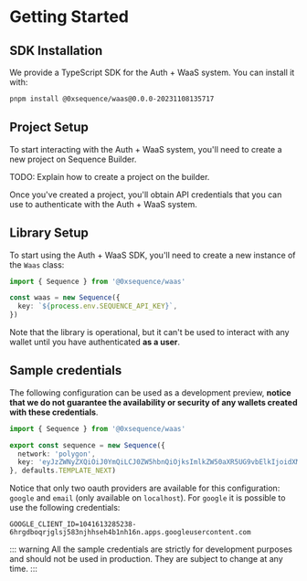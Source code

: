 # Getting Started

## SDK Installation

We provide a TypeScript SDK for the Auth + WaaS system. You can install it with:

```bash
pnpm install @0xsequence/waas@0.0.0-20231108135717
```

## Project Setup

To start interacting with the Auth + WaaS system, you'll need to create a new project on Sequence Builder.

TODO: Explain how to create a project on the builder.

Once you've created a project, you'll obtain API credentials that you can use to authenticate with the Auth + WaaS system.

## Library Setup

To start using the Auth + WaaS SDK, you'll need to create a new instance of the `Waas` class:

```typescript
import { Sequence } from '@0xsequence/waas'

const waas = new Sequence({
  key: `${process.env.SEQUENCE_API_KEY}`,
})
```

Note that the library is operational, but it can't be used to interact with any wallet until you have authenticated **as a user**.

## Sample credentials

The following configuration can be used as a development preview, **notice that we do not guarantee the availability or security of any wallets created with these credentials**.

```typescript
import { Sequence } from '@0xsequence/waas'

export const sequence = new Sequence({
  network: 'polygon',
  key: 'eyJzZWNyZXQiOiJ0YmQiLCJ0ZW5hbnQiOjksImlkZW50aXR5UG9vbElkIjoidXMtZWFzdC0yOjQyYzlmMzlkLWM5MzUtNGQ1Yy1hODQ1LTVjODgxNWM3OWVlMyJ9',
}, defaults.TEMPLATE_NEXT)
```

Notice that only two oauth providers are available for this configuration: `google` and `email` (only available on `localhost`). For `google` it is possible to use the following credentials:

```
GOOGLE_CLIENT_ID=1041613285238-6hrgdboqrjglsj583njhhseh4b1nh16n.apps.googleusercontent.com
```

::: warning
All the sample credentials are strictly for development purposes and should not be used in production. They are subject to change at any time.
:::

